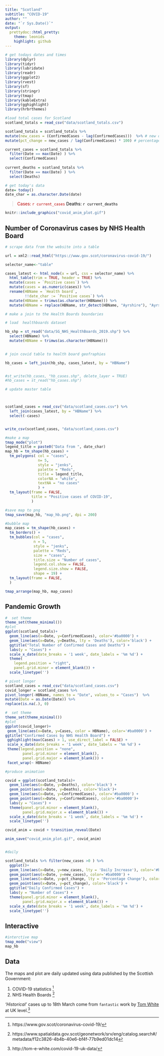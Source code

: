 ```yaml
---
title: "Scotland"
subtitle: "COVID-19"
author: ""
date: "`r Sys.Date()`"
output:
  prettydoc::html_pretty:
    theme: leonids
    highlight: github
---
```

```r
# get todays dates and times
library(dplyr)
library(tidyr)
library(lubridate)
library(readr)
library(ggplot2)
library(rvest)
library(sf)
library(stringr)
library(tmap)
library(kableExtra)
library(gghighlight)
library(hrbrthemes)
```

```r
#load total cases for Scotland
scotland_totals = read_csv("data/scotland_totals.csv")

scotland_totals = scotland_totals %>% 
mutate(new_cases = (ConfirmedCases - lag(ConfirmedCases)))  %>% # new daily cases 
mutate(pct_change = new_cases / lag(ConfirmedCases) * 100) # percentage change

current_cases = scotland_totals %>% 
  filter(Date == max(Date) ) %>% 
  select(ConfirmedCases)
  
current_deaths = scotland_totals %>% 
  filter(Date == max(Date) ) %>% 
  select(Deaths)

```

```r
# get today's data
date= today()
date_char = as.character.Date(date)

```
> <span style="color: #ba0000;">Cases: `r current_cases` </span>  <span style="color: black;">Deaths: `r current_deaths` </span> 

```r
knitr::include_graphics("covid_anim_plot.gif")
```

## Number of Coronavirus cases by NHS Health Board


```r
# scrape data from the website into a table

url = xml2::read_html("https://www.gov.scot/coronavirus-covid-19/")

selector_name<-"table"

cases_latest <- html_node(x = url, css = selector_name) %>%
  html_table(trim = TRUE, header = TRUE) %>%
  mutate(cases = `Positive cases`) %>%
  mutate(cases = as.numeric(cases)) %>% 
  rename(HBName = `Health board`,
         !!date_char := `Positive cases`) %>%
  mutate(HBName = trimws(as.character(HBName))) %>%
  mutate(HBName = replace(HBName, str_detect(HBName, "Ayrshire"), "Ayrshire and Arran"))


```

```r
# make a join to the Health Boards boundaries

# load  healthboards dataset

hb_shp = st_read("data/SG_NHS_HealthBoards_2019.shp") %>% 
  select(HBName) %>% 
  mutate(HBName = trimws(as.character(HBName)))
  

# join covid table to health board geofraphies

hb_cases = left_join(hb_shp, cases_latest, by = "HBName")


#st_write(hb_cases, "hb_cases.shp", delete_layer = TRUE)
#hb_cases = st_read("hb_cases.shp")


```

```r
# update master table



scotland_cases = read_csv("data/scotland_cases.csv") %>% 
  left_join(cases_latest, by = "HBName") %>% 
  select(-cases)


write_csv(scotland_cases, "data/scotland_cases.csv")


```


```r



#make a map
tmap_mode("plot")
legend_title = paste0("Data from ", date_char)
map_hb = tm_shape(hb_cases) +
  tm_polygons( col = "cases", 
               n= 5,
               style = "jenks", 
               palette = "Reds",
               title = legend_title,
               colorNA = "white",
               textNA = "no cases"
               ) +
  tm_layout(frame = FALSE,
            title = "Positive cases of COVID-19",
            )

#save map to png
tmap_save(map_hb, "map_hb.png", dpi = 200)

#bubble map
map_cases = tm_shape(hb_cases) +
  tm_borders() +
  tm_bubbles(col = "cases",
             n = 5,
             style = "jenks",
             palette = "Reds",
             size = "cases",
             title.size = "Number of cases",
             legend.col.show = FALSE,
             legend.size.show = FALSE,
             shape = 19) +
  tm_layout(frame = FALSE,
  )

tmap_arrange(map_hb, map_cases)
```

## Pandemic Growth

```r




#  set theme
theme_set(theme_minimal())
#plot 
ggplot(scotland_totals)+
  geom_line(aes(x=Date, y=ConfirmedCases), color='#ba0000') +
  geom_line(aes(x=Date, y=Deaths, lty = 'Deaths'), color='black') +
  ggtitle("Total Number of Confirmed Cases and Deaths") +
  labs(y = "Cases") +
  scale_x_date(date_breaks = '1 week', date_labels = '%m %d') +
  theme(
    legend.position = "right",
    panel.grid.minor = element_blank()) +
  scale_linetype('')


```


```r

# pivot longer
scotland_cases = read_csv("data/scotland_cases.csv")
covid_longer = scotland_cases %>%
pivot_longer(-HBName, names_to = "Date", values_to = "Cases")  %>%
mutate(Date = as.Date(Date)) %>% 
replace(is.na(.), 0)

#  set theme
theme_set(theme_minimal())
#plot 
ggplot(covid_longer)+
 geom_line(aes(x=Date, y=Cases, color = HBName), color='#ba0000') +
ggtitle("Confirmed Cases by NHS Health Board") +
 gghighlight(max(Cases) > 1, use_direct_label = FALSE) +
 scale_x_date(date_breaks = '1 week', date_labels = '%m %d') +
 theme(legend.position = "none",
        panel.grid.minor = element_blank(),
        panel.grid.major = element_blank()) +
 facet_wrap(~ HBName)


```




```r
#produce animation

covid = ggplot(scotland_totals)+
  geom_line(aes(x=Date, y=Deaths), color='black') +
  geom_point(aes(x=Date, y=Deaths), color='black')+
  geom_line(aes(x=Date, y=ConfirmedCases), color='#ba0000') +
  geom_point(aes(x=Date, y=ConfirmedCases), color='#ba0000')+
  labs(y = "Cases") +
  theme(panel.grid.minor = element_blank(),
        panel.grid.major.x = element_blank()) +
  scale_x_date(date_breaks = '1 week', date_labels = '%m %d') +
  scale_linetype('')

covid_anim = covid + transition_reveal(Date)

anim_save("covid_anim_plot.gif", covid_anim)



```


```r
#daily

scotland_totals %>% filter(new_cases >0 ) %>% 
  ggplot()+
  geom_line(aes(x=Date, y=new_cases, lty = 'Daily Increase'), color='#ba0000') +
  geom_point(aes(x=Date, y=new_cases), color='#ba0000') +
  geom_line(aes(x=Date, y=pct_change, lty = 'Percentage Change'), color='black') +
  geom_point(aes(x=Date, y=pct_change), color='black') +
  ggtitle("Daily Confirmed Cases") +
  labs(y = "Number of Cases") +
  theme(panel.grid.minor = element_blank(),
        panel.grid.major.x = element_blank()) +
  scale_x_date(date_breaks = '1 week', date_labels = '%m %d') +
  scale_linetype('')
```



## Interactive

```r
#interctive map
tmap_mode("view")
map_hb
```

## Data

The maps and plot are daily updated using data published by the Scottish Government:

1. COVID-19 statistics ^[https://www.gov.scot/coronavirus-covid-19/]
2. NHS Health Boards ^[https://www.spatialdata.gov.scot/geonetwork/srv/eng/catalog.search#/metadata/f12c3826-4b4b-40e6-bf4f-77b9ed01dc14]

*'Historical'* cases up to 18th March come from `fantastic` work by [Tom White](http://tom-e-white.com/covid-19-uk-data/) at UK level.^[http://tom-e-white.com/covid-19-uk-data/]